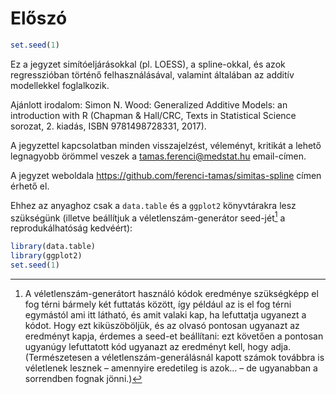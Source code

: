 # Előszó {.unnumbered}

```r
set.seed(1)
```

Ez a jegyzet simítóeljárásokkal (pl. LOESS), a spline-okkal, és azok regresszióban történő felhasználásával, valamint általában az additív modellekkel foglalkozik.

Ajánlott irodalom: Simon N. Wood: Generalized Additive Models: an introduction with R (Chapman & Hall/CRC, Texts in Statistical Science sorozat, 2. kiadás, ISBN 9781498728331, 2017).

A jegyzettel kapcsolatban minden visszajelzést, véleményt, kritikát a lehető legnagyobb örömmel veszek a [tamas.ferenci@medstat.hu](tamas.ferenci@medstat.hu) email-címen.

A jegyzet weboldala [https://github.com/ferenci-tamas/simitas-spline](https://github.com/ferenci-tamas/simitas-spline) címen érhető el.

Ehhez az anyaghoz csak a `data.table` és a `ggplot2` könyvtárakra lesz szükségünk (illetve beállítjuk a véletlenszám-generátor seed-jét^[A véletlenszám-generátort használó kódok eredménye szükségképp el fog térni bármely két futtatás között, így például az is el fog térni egymástól ami itt látható, és amit valaki kap, ha lefuttatja ugyanezt a kódot. Hogy ezt kiküszöböljük, és az olvasó pontosan ugyanazt az eredményt kapja, érdemes a seed-et beállítani: ezt követően a pontosan ugyanúgy lefuttatott kód ugyanazt az eredményt kell, hogy adja. (Természetesen a véletlenszám-generálásnál kapott számok továbbra is véletlenek lesznek -- amennyire eredetileg is azok... -- de ugyanabban a sorrendben fognak jönni.)] a reprodukálhatóság kedvéért):

```r
library(data.table)
library(ggplot2)
set.seed(1)
```